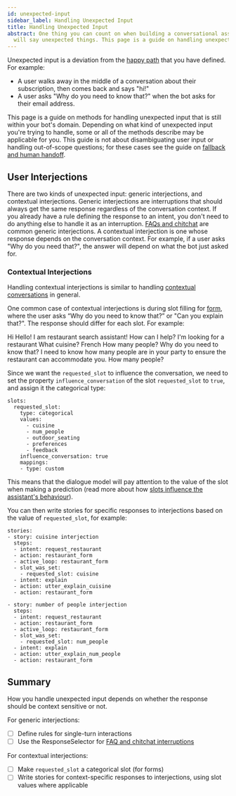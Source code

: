 ```yaml
---
id: unexpected-input
sidebar_label: Handling Unexpected Input
title: Handling Unexpected Input
abstract: One thing you can count on when building a conversational assistant is that users
  will say unexpected things. This page is a guide on handling unexpected input.
---
```


Unexpected input is a deviation from the [happy path](glossary.mdx#happy--unhappy-paths)
that you have defined.  For example:

- A user walks away in the middle of a conversation about their subscription, then comes back
and says "hi!"
- A user asks "Why do you need to know that?" when the bot asks for their email address.

This page is a guide on methods for handling unexpected input that is still within your bot's domain.
Depending on what kind of unexpected
input you're trying to handle, some or all of the methods describe may be applicable for you. This guide
is not about disambiguating user input or handling out-of-scope questions; for these cases see
the guide on [fallback and human handoff](fallback-handoff.mdx).


## User Interjections

There are two kinds of unexpected input: generic interjections, and contextual interjections.
Generic interjections are interruptions that should always get the same response regardless of the
conversation context. If you already have a rule defining the response to an intent, you don't
need to do anything else to handle it as an interruption.  [FAQs and chitchat](./chitchat-faqs.mdx) are common generic interjections.
A contextual interjection is one whose response depends on the conversation context.
For example, if a user asks "Why do you need that?", the answer will depend on what the bot just
asked for.

### Contextual Interjections

Handling contextual interjections is similar to handling [contextual conversations](contextual-conversations.mdx)
in general.

One common case of contextual interjections is during slot filling for [form](forms.mdx), where the user
asks “Why do you need to know that?” or "Can you explain that?".
The response should differ for each slot. For example:

<Chat caption="A contextual interjection">
<ChatUserText>Hi</ChatUserText>
<ChatBotText>Hello! I am restaurant search assistant! How can I help?</ChatBotText>
<ChatUserText>I'm looking for a restaurant</ChatUserText>
<ChatBotText>What cuisine?</ChatBotText>
<ChatUserText>French</ChatUserText>
<ChatBotText>How many people?</ChatBotText>
<ChatUserText>Why do you need to know that?</ChatUserText>
<ChatBotText>I need to know how many people are in your party to ensure the restaurant can accommodate you.</ChatBotText>
<ChatBotText>How many people?</ChatBotText>
</Chat>

Since we want the `requested_slot` to influence the conversation,
we need to set the property `influence_conversation` of the slot `requested_slot`
to `true`, and assign it the categorical type:

```yaml-rasa  title="domain.yml"
slots:
  requested_slot:
    type: categorical
    values:
      - cuisine
      - num_people
      - outdoor_seating
      - preferences
      - feedback
    influence_conversation: true
    mappings:
    - type: custom
```

This means that the dialogue model will pay attention to the value of the slot when making a prediction
(read more about how [slots influence the assistant's behaviour](./domain.mdx#slots-and-conversation-behavior)).

You can then write stories for specific responses to interjections based on the value of `requested_slot`, for example:

```yaml-rasa title="stories.yml"
stories:
- story: cuisine interjection
  steps:
  - intent: request_restaurant
  - action: restaurant_form
  - active_loop: restaurant_form
  - slot_was_set:
    - requested_slot: cuisine
  - intent: explain
  - action: utter_explain_cuisine
  - action: restaurant_form

- story: number of people interjection
  steps:
  - intent: request_restaurant
  - action: restaurant_form
  - active_loop: restaurant_form
  - slot_was_set:
    - requested_slot: num_people
  - intent: explain
  - action: utter_explain_num_people
  - action: restaurant_form
```


## Summary

How you handle unexpected input depends on whether the response should be
context sensitive or not.

For generic interjections:
  - [ ] Define rules for single-turn interactions
  - [ ] Use the ResponseSelector for [FAQ and chitchat interruptions](chitchat-faqs.mdx)

For contextual interjections:
  - [ ] Make `requested_slot` a categorical slot (for forms)
  - [ ] Write stories for context-specific responses to interjections, using slot values where applicable
